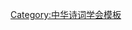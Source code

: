 {{Navbox
| name   = 中华诗词学会第一届理事会
| title  = [[中华诗词学会]]第一届理事会
| bodyclass = hlist
| group1 = 
| list1  = 
{{Navbox subgroup
| above  = 1987年5月－1988年10月
| group1 = 名誉会长
| list1  = 
* [[趙樸初]]
* [[楚图南]]
* [[周谷城]]
* [[叶圣陶|{{Box|叶圣陶}}]]
* [[唐圭璋]]
| group2 = 会长
| list2  = [[錢昌照|{{Box|钱昌照}}]]
| group3 = 常务副会长
| list3  = 
* [[姜椿芳|{{Box|姜椿芳}}]]
* [[周一萍]]
| group4 = 副会长
| list4  = 
* [[马识途]]
* [[许士杰]]
* [[齐光|{{Box|齐　光}}]]
* [[张报|张　报]]
* [[张璋 (1917年)|张　璋]]
* [[张恺帆]]
* [[陈雷 (1917年)|陈　雷]]
* [[陈昊苏]]
* [[毕朔望]]
* [[汪海粟]]
* [[吴丈蜀]]
* [[锺敬文]]
* [[林林|林　林]]
* [[林克武]]
* [[谈立人]]
* [[夏征农]]
* [[杨第甫]]
* [[杨植霖]]
* [[霍松林]] 
| group5 = 秘书长
| list5  = [[汪普庆]]
| group6 = 
| list6  = 
}}
| group2 = 
| list2  = {{Navbox subgroup
| above  = 1988年11月－1997年3月
| group1 = 名誉会长
| list1  = 
* [[趙樸初]]
* [[楚图南|{{Box|楚图南}}]]
* [[唐圭璋|{{Box|唐圭璋}}]]
| group2 = 会长
| list2  = [[周谷城|{{Box|周谷城}}]]
| group3 = 常务副会长
| list3  = 
* [[周一萍|{{Box|周一萍}}]]
* [[杨植霖|{{Box|杨植霖}}]]（增补）
| group4 = 副会长
| list4  = 
* [[孙轶青]]
* [[毕朔望]]
* [[汪普庆]]
* [[陈昊苏]]
* [[林林|林　林]]
* [[张报|{{Box|张　报}}]]
* [[张璋 (1917年)|张　璋]]
* [[强晓初]]
* [[锺敬文]]
* [[马识途]]
* [[许士杰|{{Box|许士杰}}]]
* [[汪海粟|{{Box|汪海粟}}]]
* [[陈雷 (1917年)|陈　雷]]
* [[吴丈蜀]]
* [[张恺帆|{{Box|张恺帆}}]]
* [[杨第甫]]
* [[林克武]]
* [[谈立人]]
* [[夏征农]]
* [[霍松林]]
| group5 = 秘书长
| list5  = [[孙轶青]]
| group6 = 
| list6  = 
}} 
| group3 = 
| list3  = {{Navbox subgroup
| above  = 1997年3月－2000年6月
| group1 = 名誉会长
| list1  = 
* [[趙樸初|{{Box|赵朴初}}]]
* [[卢嘉锡]]
* [[馬萬祺]]
* [[胡绳|{{Box|胡　绳}}]]
* [[强晓初]]
* [[李锐 (1917年)|李　锐]]
* [[程千帆|{{Box|程千帆}}]]
* [[杨应彬]]
| group2 = 会长
| list2  = [[孙轶青]]
| group3 = 常务副会长
| list3  = [[梁东 (1932年)|梁　东]]
| group4 = 副会长
| list4  = 
* [[周笃文]]
* [[汪普庆]]
* [[刘征 (1926年)|刘　征]]
* [[李汝伦]]
* [[杨金亭]]
* [[林从龙]]
* [[袁第锐]]
* [[蔡厚示]]
* [[霍松林]]
* [[锺敬文]]
* [[陈昊苏]]
* [[吴丈蜀]]
* [[马识途]]
* [[陈雷 (1917年)|陈　雷]]
* [[谈立人]]
* [[夏征农]]
* [[杨第甫]]
* [[林克武]]
* [[林林|林　林]]
* [[张璋 (1917年)|张　璋]]
| group5 = 秘书长
| list5  = [[周笃文]]（兼）
| group6 = 会长办公会议成员
| list6  = 
* [[孙轶青]]
* [[范敬宜]]
* [[梁东 (1932年)|梁　东]]
* [[刘征 (1926年)|刘　征]]
* [[李汝伦]]
* [[杨金亭]]
* [[汪普庆]]
* [[林从龙]]
* [[周笃文]]
* [[袁第锐]]
* [[蔡厚示]]
* [[霍松林]]
}}
| group4 = 
| list4  = {{Navbox subgroup
| above  = 2000年6月－2004年12月
| group1 = 名誉会长
| list1  = 
* [[馬萬祺]]
* [[强晓初]]
* [[卢嘉锡|{{Box|卢嘉锡}}]]
* [[李锐 (1917年)|李　锐]]
* [[杨应彬]]
* [[布赫|布　赫]]
* [[杨汝岱]]
* [[马识途]]
* [[张锲|张　锲]]
* [[锺敬文|{{Box|钟敬文}}]]
* [[贺敬之]]
* [[夏征农]]
* [[臧克家]]
* [[霍松林]]
* [[顾毓琇|{{Box|顾毓琇}}]]
* [[杨叔子]]
| group2 = 会长
| list2  = [[孙轶青]]
| group3 = 副会长
| list3  = 
* [[梁东 (1932年)|梁　东]]
* [[周笃文]]
* [[李汝伦]]
* [[杨金亭]]
| group4 = 秘书长
| list4  = [[周笃文]]（兼）
| group5 = 会长办公会议成员
| list5  = 
* [[孙轶青]]
* [[梁东 (1932年)|梁　东]]
* [[周笃文]]
* [[李汝伦]]
* [[杨金亭]]
* [[段天顺]]
* [[张结|张　结]]
* [[欧阳鹤]]
* [[郑伯农]]
* [[晨崧|晨　崧]]
* [[宣奉华]]
* [[段葆祥]]
* [[丁国成]]
* [[蒋永年]]
| group6 = 
| list6  = 
}}
| group5 = 
| list5  = {{Navbox subgroup
| above  = 1987年5月－2004年12月
| group1 = 顾问
| list1  = 
* [[万云骏|{{Box|万云骏}}]]
* [[马茂元|{{Box|马茂元}}]]
* [[文家驹|{{Box|文家驹}}]]
* [[公木|{{Box|公　木}}]]
* [[王子钝|{{Box|王子钝}}]]
* [[王达津|{{Box|王达津}}]]
* [[王沂暖|{{Box|王沂暖}}]]
* [[辛笛|{{Box|王辛笛}}]]
* [[王学仲]]
* [[王季思|{{Box|王季思}}]]
* [[王秉祥|{{Box|王秉祥}}]]
* [[王孟扬|{{Box|王孟扬}}]]
* [[王蘧常|{{Box|王蘧常}}]]
* [[田翠竹|{{Box|田翠竹}}]]
* [[申云浦|{{Box|申云浦}}]]
* [[冯其庸]]
* [[石凌鹤]]
* [[布赫|布　赫]]
* [[叶嘉莹]]
* [[任中敏|{{Box|任中敏}}]]
* [[刘田夫|{{Box|刘田夫}}]]
* [[刘异云]]
* [[刘肖芜|{{Box|刘肖芜}}]]
* [[刘敬之 (1920年)|{{Box|刘敬之}}]]
* [[刘瑞龙|{{Box|刘瑞龙}}]]
* [[庄一拂|{{Box|庄一拂}}]]
* [[朱东润|{{Box|朱东润}}]]
* [[朱其华 (1928年)|朱其华]]
* [[孙望|{{Box|孙　望}}]]
* [[孙轶青]]
* [[华钟彦|{{Box|华钟彦}}]]
* [[匡扶|{{Box|匡　扶}}]]
* [[匡亚明|{{Box|匡亚明}}]]
* [[连贯|{{Box|连　贯}}]]
* [[沈从文|{{Box|沈从文}}]]
* [[沈其震|{{Box|沈其震}}]]
* [[沈延毅]]
* [[苏步青|{{Box|苏步青}}]]
* [[苏渊雷|{{Box|苏渊雷}}]]
* [[余心乐 (1913年)|余心乐]]
* [[何郝炬]]
* [[阮章竞|{{Box|阮章竞}}]]
* [[吴无闻|{{Box|吴无闻}}]]
* [[吴白匋|{{Box|吴白匋}}]]
* [[李祁 (1902年)|{{Box|李　祁}}]]
* [[李锐 (1917年)|李　锐]]
* [[李子超|{{Box|李子超}}]]
* [[李般木]]
* [[李尔重]]
* [[李庭桂 (1914年)|{{Box|李庭桂}}]]
* [[李俊民 (1905年)|{{Box|李俊民}}]]
* [[陳凡|{{Box|陈　凡}}]]
* [[陈迩冬|{{Box|陈迩冬}}]]
* [[陈赓雅|{{Box|陈庚雅}}]]
* [[陈声聪|{{Box|陈兼与}}]]
* [[邵宇|{{Box|邵　宇}}]]
* [[张源|{{Box|张　源}}]]
* [[张超|张　超]]
* [[张颔|张　颔]]
* [[张子斋|{{Box|张子斋}}]]
* [[张正德|{{Box|张正德}}]]
* [[张志岳|{{Box|张志岳}}]]
* [[张震泽|{{Box|张震泽}}]]
* [[杨超|杨　超]]
* [[杨春霖 (1921年)|杨春霖]]
* [[罗元贞]]
* [[罗立斌]]
* [[罗伉烈]]
* [[屈正中]]
* [[宗远崖]]
* [[饒宗頤]]
* [[涂月僧|{{Box|涂月僧}}]]
* [[钱仲联|{{Box|钱仲联}}]]
* [[冒效鲁|{{Box|冒效鲁}}]]
* [[宛敏灏|{{Box|宛敏灏}}]]
* [[姜书阁|{{Box|姜书阁}}]]
* [[袁晓园|{{Box|袁晓园}}]]
* [[周有光]]
* [[周振甫|{{Box|周振甫}}]]
* [[周梦庄|{{Box|周梦庄}}]]
* [[胡子昂|{{Box|胡子昂}}]]
* [[胡希明|{{Box|胡希明}}]]
* [[胡守仁 (1908年)|胡守仁]]
* [[胡杰安]]
* [[胡国瑞 (1908年)|{{Box|胡国瑞}}]]
* [[胡晓琴]]
* [[武复兴]]
* [[柳倩|{{Box|柳　倩}}]]
* [[姚雪垠|{{Box|姚雪垠}}]]
* [[姚奠中]]
* [[施蛰存|{{Box|施蛰存}}]]
* [[高汉 (1926年)|高　汉]]
* [[郑朝宗|{{Box|郑朝宗}}]]
* [[贾芝|贾　芝]]
* [[徐祖勋]]
* [[陶钝|{{Box|陶　钝}}]]
* [[萧军|{{Box|萧　军}}]]
* [[萧劳|{{Box|萧　劳}}]]
* [[萧涤非|{{Box|萧涤非}}]]
* [[常任侠|{{Box|常任侠}}]]
* [[寇梦碧|{{Box|寇梦碧}}]]
* [[黄寿祺|{{Box|黄寿祺}}]]
* [[黄罗斌|{{Box|黄罗斌}}]]
* [[黄树则|{{Box|黄树则}}]]
* [[黄稚荃|{{Box|黄稚荃}}]]
* [[郭化若|{{Box|郭化若}}]]
* [[龚依群]]
* [[曾涛|{{Box|曾　涛}}]]
* [[程千帆|{{Box|程千帆}}]]
* [[黑伯理]]
* [[虞愚 (1909年)|{{Box|虞　愚}}]]
* [[薛宏福|{{Box|薛宏福}}]]
* [[缪钺|{{Box|缪　钺}}]]
* [[端木蕻良|{{Box|端木蕻良}}]]
* [[熊复|{{Box|熊　复}}]]
* [[潘主兰|{{Box|潘主兰}}]]
* [[蔡若虹|{{Box|蔡若虹}}]]
* [[蔡韶声|{{Box|蔡韶声}}]]
* [[臧克家|{{Box|臧克家}}]]
* [[钱小山|{{Box|钱小山}}]]
* [[谢和赓]]
* [[廖沫沙|{{Box|廖沫沙}}]]
* [[阚家蓂]]
* [[魏文伯|{{Box|魏文伯}}]]
* [[魏传统|{{Box|魏传统}}]]
* [[羊春秋|{{Box|羊春秋}}]]（增补）
* [[杨资元]]（增补）
* [[张汉青]]（增补）
* [[张作斌]]（增补）
* [[欧初|欧　初]]（增补）
* [[胡世厚]]（增补）
* [[钟家佐]]（增补）
* [[刘人寿]]（增补）
* [[张岳琦]]（增补）
* [[赵喜明]]（增补）
* [[张道诚]]（增补）
}}
| group6 = 
| list6  = 
| below  = 标注：{{Box|任内逝世}}
}}<noinclude>
{{collapsible option}}
[[Category:中华诗词学会模板]]
</noinclude>